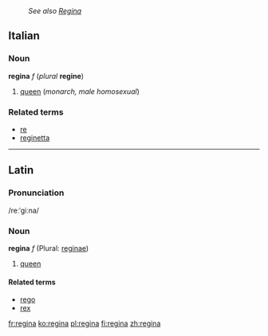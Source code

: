 :''See also [[Regina]]''
==Italian==
===Noun===
'''regina''' ''f'' (''plural'' '''regine''')

#[[queen]] (''monarch, male homosexual'')

===Related terms===
*[[re]]
*[[reginetta]]

----
==Latin==
===Pronunciation===
/reːˈgiːna/

===Noun===
'''regina''' ''f'' (Plural: [[reginae]])

#[[queen]]

====Related terms====
*[[rego]]
*[[rex]]

[[fr:regina]]
[[ko:regina]]
[[pl:regina]]
[[fi:regina]]
[[zh:regina]]